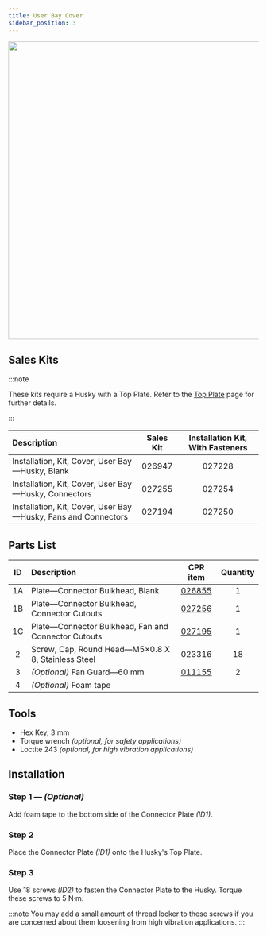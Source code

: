 ```yaml
---
title: User Bay Cover
sidebar_position: 3
---
```


<center>
  <img
    src="/img/robot_images/husky_images/robot_husky_29.png"
    width="600"
  />
</center>

## Sales Kits

:::note

These kits require a Husky with a Top Plate.
Refer to the [Top Plate](./top_plate_husky) page for further details.

:::

| Description                                                   | Sales Kit | Installation Kit, With Fasteners |
| :------------------------------------------------------------ | :-------: | :------------------------------: |
| Installation, Kit, Cover, User Bay—Husky, Blank               |  026947   |              027228              |
| Installation, Kit, Cover, User Bay—Husky, Connectors          |  027255   |              027254              |
| Installation, Kit, Cover, User Bay—Husky, Fans and Connectors |  027194   |              027250              |

## Parts List

| ID  | Description                                         |                      CPR item                       | Quantity |
| :-: | :-------------------------------------------------- | :-------------------------------------------------: | :------: |
| 1A  | Plate—Connector Bulkhead, Blank                     | [026855](/assets/pdf/clearpath_robotics_026855.pdf) |    1     |
| 1B  | Plate—Connector Bulkhead, Connector Cutouts         | [027256](/assets/pdf/clearpath_robotics_027256.pdf) |    1     |
| 1C  | Plate—Connector Bulkhead, Fan and Connector Cutouts | [027195](/assets/pdf/clearpath_robotics_027195.pdf) |    1     |
|  2  | Screw, Cap, Round Head—M5×0.8 X 8, Stainless Steel  |                       023316                        |    18    |
|  3  | _(Optional)_ Fan Guard—60 mm                        |     [011155](https://www.mcmaster.com/19155K3/)     |    2     |
|  4  | _(Optional)_ Foam tape                              |                                                     |          |

## Tools

- Hex Key, 3 mm
- Torque wrench _(optional, for safety applications)_
- Loctite 243 _(optional, for high vibration applications)_

## Installation

### Step 1 — _(Optional)_

Add foam tape to the bottom side of the Connector Plate _(ID1)_.

### Step 2

Place the Connector Plate _(ID1)_ onto the Husky's Top Plate.

### Step 3

Use 18 screws _(ID2)_ to fasten the Connector Plate to the Husky.
Torque these screws to 5 N·m.

:::note
You may add a small amount of thread locker to these screws if you are concerned about them loosening from high vibration applications.
:::
